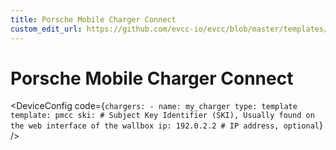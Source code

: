 ```yaml
---
title: Porsche Mobile Charger Connect
custom_edit_url: https://github.com/evcc-io/evcc/blob/master/templates/definition/charger/pmcc.yaml
---
```



# Porsche Mobile Charger Connect

<DeviceFeatures features="iso151182,mA,eebus" />

<DeviceConfig code={`chargers:
    - name: my_charger
      type: template
      template: pmcc
      ski: # Subject Key Identifier (SKI), Usually found on the web interface of the wallbox
      ip: 192.0.2.2 # IP address, optional`}  />

